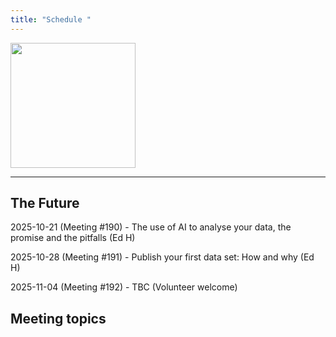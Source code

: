 ```yaml
---
title: "Schedule "
---
```


![](img/pop-fisher-500x500.png){width="200"}


------------------------------------------------------------------------

## The Future

2025-10-21 (Meeting #190) - The use of AI to analyse your data, the promise and the pitfalls (Ed H)

2025-10-28 (Meeting #191) - Publish your first data set: How and why (Ed H)

2025-11-04 (Meeting #192) - TBC (Volunteer welcome)

## Meeting topics


